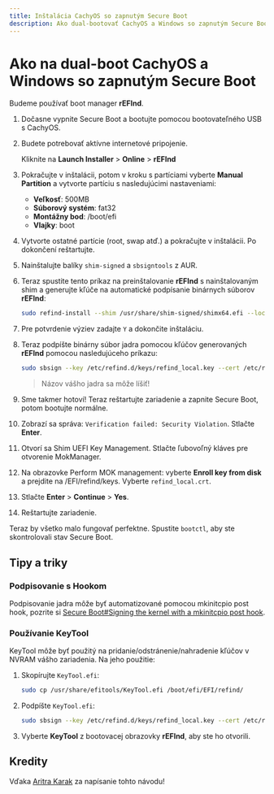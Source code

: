 ```yaml
---
title: Inštalácia CachyOS so zapnutým Secure Boot
description: Ako dual-bootovať CachyOS a Windows so zapnutým Secure Boot
---
```



# Ako na dual-boot CachyOS a Windows so zapnutým Secure Boot

Budeme používať boot manager **rEFInd**.

<Steps>

1. Dočasne vypnite Secure Boot a bootujte pomocou bootovateľného USB s CachyOS.

2. Budete potrebovať aktívne internetové pripojenie.

    Kliknite na **Launch Installer** > **Online** > **rEFInd**

3. Pokračujte v inštalácii, potom v kroku s partíciami vyberte **Manual Partition** a vytvorte partíciu s nasledujúcimi nastaveniami:

    - **Veľkosť**: 500MB
    - **Súborový systém**: fat32
    - **Montážny bod**: /boot/efi
    - **Vlajky**: boot
 
4. Vytvorte ostatné partície (root, swap atď.) a pokračujte v inštalácii. Po dokončení reštartujte.

5. Nainštalujte balíky `shim-signed` a `sbsigntools` z AUR.

6. Teraz spustite tento príkaz na preinštalovanie **rEFInd** s nainštalovaným shim a generujte kľúče na automatické podpísanie binárnych súborov **rEFInd**:

    ```bash
    sudo refind-install --shim /usr/share/shim-signed/shimx64.efi --localkeys
    ```

7. Pre potvrdenie výziev zadajte `Y` a dokončite inštaláciu.

8. Teraz podpíšte binárny súbor jadra pomocou kľúčov generovaných **rEFInd** pomocou nasledujúceho príkazu:

    ```bash
    sudo sbsign --key /etc/refind.d/keys/refind_local.key --cert /etc/refind.d/keys/refind_local.crt --output /boot/vmlinuz-linux-cachyos /boot/vmlinuz-linux-cachyos
    ```
    > Názov vášho jadra sa môže líšiť!
    
9. Sme takmer hotoví! Teraz reštartujte zariadenie a zapnite Secure Boot, potom bootujte normálne.

10. Zobrazí sa správa: `Verification failed: Security Violation`. Stlačte **Enter**.

11. Otvorí sa Shim UEFI Key Management. Stlačte ľubovoľný kláves pre otvorenie MokManager.

12. Na obrazovke Perform MOK management: vyberte **Enroll key from disk** a prejdite na /EFI/refind/keys. Vyberte `refind_local.crt`.

13. Stlačte **Enter** > **Continue** > **Yes**.

14. Reštartujte zariadenie.

</Steps>

Teraz by všetko malo fungovať perfektne. Spustite `bootctl`, aby ste skontrolovali stav Secure Boot.

## Tipy a triky

### Podpisovanie s Hookom

Podpisovanie jadra môže byť automatizované pomocou mkinitcpio post hook, pozrite si [Secure Boot#Signing the kernel with a mkinitcpio post hook](https://wiki.archlinux.org/title/Secure_Boot#Signing_the_kernel_with_a_mkinitcpio_post_hook).

### Používanie KeyTool

KeyTool môže byť použitý na pridanie/odstránenie/nahradenie kľúčov v NVRAM vášho zariadenia. Na jeho použitie:

<Steps>

1. Skopírujte `KeyTool.efi`:
    ```bash
    sudo cp /usr/share/efitools/KeyTool.efi /boot/efi/EFI/refind/
    ```

2. Podpíšte `KeyTool.efi`:
    ```bash
    sudo sbsign --key /etc/refind.d/keys/refind_local.key --cert /etc/refind.d/keys/refind_local.crt --output /boot/efi/EFI/refind/KeyTool.efi /boot/efi/EFI/refind/KeyTool.efi
    ```

3. Vyberte **KeyTool** z bootovacej obrazovky **rEFInd**, aby ste ho otvorili.

</Steps>

## Kredity

Vďaka [Aritra Karak](https://github.com/tr1ckydev) za napísanie tohto návodu!